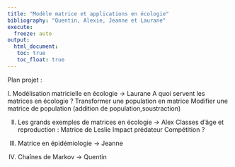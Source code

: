 ```yaml
---
title: "Modèle matrice et applications en écologie"
bibliography: "Quentin, Alexie, Jeanne et Laurane"
execute: 
  freeze: auto
output: 
  html_document:
   toc: true
   toc_float: true
---
```


Plan projet : 

I. Modélisation matricielle en écologie -> Laurane
A quoi servent les matrices en écologie ?
Transformer une population en matrice
Modifier une matrice de population (addition de population,soustraction)

II. Les grands exemples de matrices en écologie  -> Alex
Classes d’âge et reproduction : Matrice de Leslie
Impact prédateur
Compétition ?

III. Matrice en épidémiologie -> Jeanne

IV. Chaînes de Markov -> Quentin



